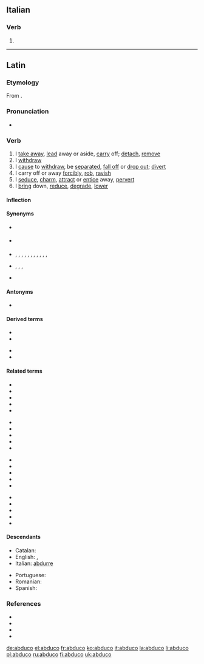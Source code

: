 ==Italian==

===Verb===
{{head|it|verb form}}

# {{inflection of|abdurre||1|s|pres|indc|lang=it}}

----

==Latin==

===Etymology===
From {{affix|la|ab-|gloss1=from, away from|dūcō|gloss2=I lead}}.

===Pronunciation===
* {{a|Classical}} {{IPA|/abˈduː.koː/|lang=la}}

===Verb===
{{la-verb|abdūcō|abdūcere|abdūxī|abductum|conj=3}}

# I [[take away]], [[lead]] away or aside, [[carry]] off; [[detach]], [[remove]]
# I [[withdraw]]
# I [[cause]] to [[withdraw]], be [[separated]], [[fall off]] or [[drop out]]; [[divert]]
# I carry off or away [[forcibly]], [[rob]], [[ravish]]
# I [[seduce]], [[charm]], [[attract]] or [[entice]] away, [[pervert]]
# I [[bring]] down, [[reduce]], [[degrade]], [[lower]]

====Inflection====
{{la-conj-irreg|duco|ab}}

====Synonyms====
* {{sense|cause to withdraw}} {{l|la|reduco|redūcō}}
* {{sense|reduce}} {{l|la|attenuo|attenuō}}
* {{sense|remove}} {{l|la|abdo|abdō}}, {{l|la|amando|āmandō}}, {{l|la|amolior|āmōlior}}, {{l|la|amoveo|āmoveō}}, {{l|la|aspello|aspellō}}, {{l|la|aufero|auferō}}, {{l|la|demoveo|dēmoveō}}, {{l|la|detraho|dētrahō}}, {{l|la|eximo|eximō}}, {{l|la|relego|relēgō}}, {{l|la|removeo|removeō}}, {{l|la|submoveo|submoveō}}
* {{sense|seduce, charm}} {{l|la|allicefacio|allicefaciō}}, {{l|la|corrumpo|corrumpō}}, {{l|la|pellicio|pelliciō}}, {{l|la|seduco|sēdūcō}}
* {{sense|withdraw}} {{l|la|recedo|recēdō}}

====Antonyms====
* {{sense|remove}} {{l|la|addo|addō}}

====Derived terms====
{{der-top}}
* {{l|la|abducens|abdūcēns}}
* {{l|la|abductio|abductiō}}
{{der-mid}}
* {{l|la|abductor}}
* {{l|la|abductus}}
{{der-bottom}}

====Related terms====
{{rel-top4}}
* {{l|la|adduco|addūcō}}
* {{l|la|circumduco|circumdūcō}}
* {{l|la|conduco|condūcō}}
* {{l|la|deduco|dēdūcō}}
* {{l|la|diduco|dīdūcō}}
{{rel-mid4}}
* {{l|la|duco|dūcō}}
* {{l|la|educo|ēdūcō}}
* {{l|la|induco|indūcō}}
* {{l|la|introduco|intrōdūcō}}
* {{l|la|obduco|obdūcō}}
{{rel-mid4}}
* {{l|la|perduco|perdūcō}}
* {{l|la|praeduco|praedūcō}}
* {{l|la|praeterduco|praeterdūcō}}
* {{l|la|produco|prōdūcō}}
* {{l|la|reduco|redūcō}}
{{rel-mid4}}
* {{l|la|seduco|sēdūcō}}
* {{l|la|subduco|subdūcō}}
* {{l|la|subterduco|subterdūcō}}
* {{l|la|superduco|superdūcō}}
* {{l|la|traduco|trādūcō}}
{{rel-bottom}}

====Descendants====
{{top2}}
* Catalan: {{l|ca|abduir}}
* English: {{l|en|abduce}}, {{l|en|abduct}}
* Italian: [[abdurre]]
{{mid2}}
* Portuguese: {{l|pt|abduzir}}
* Romanian: {{l|ro|abduce}}
* Spanish: {{l|es|abducir}}
{{bottom}}

===References===
* {{R:L&S}}
* {{R:Elementary Lewis}}
* {{R:Gaffiot}}
* {{R:M&A}}

[[de:abduco]]
[[el:abduco]]
[[fr:abduco]]
[[ko:abduco]]
[[it:abduco]]
[[la:abduco]]
[[li:abduco]]
[[pl:abduco]]
[[ru:abduco]]
[[fi:abduco]]
[[uk:abduco]]